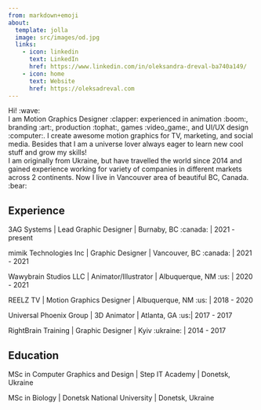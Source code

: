 ```yaml
---
from: markdown+emoji
about:
  template: jolla
  image: src/images/od.jpg
  links:
    - icon: linkedin
      text: LinkedIn
      href: https://www.linkedin.com/in/oleksandra-dreval-ba740a149/
    - icon: home
      text: Website
      href: https://oleksadreval.com
---
```


Hi! :wave:
<br/>
I am Motion Graphics Designer :clapper: experienced in animation :boom:, branding :art:, production :tophat:, games :video_game:, and UI/UX design :computer:. I create awesome motion graphics for TV, marketing, and social media. Besides that I am a universe lover always eager to learn new cool stuff and grow my skills!
<br/>
I am originally from Ukraine, but have travelled the world since 2014 and gained experience working for variety of companies in different markets across 2 continents. Now I live in Vancouver area of beautiful BC, Canada. :bear:

## Experience

3AG Systems | Lead Graphic Designer | Burnaby, BC :canada: | 2021 - present

mimik Technologies Inc | Graphic Designer | Vancouver, BC :canada: | 2021 - 2021

Wawybrain Studios LLC | Animator/Illustrator | Albuquerque, NM :us: | 2020 - 2021

REELZ TV | Motion Graphics Designer | Albuquerque, NM :us: | 2018 - 2020

Universal Phoenix Group | 3D Animator | Atlanta, GA :us:| 2017 - 2017

RightBrain Training | Graphic Designer | Kyiv :ukraine: | 2014 - 2017



## Education

MSc in Computer Graphics and Design | Step IT Academy | Donetsk, Ukraine

MSc in Biology | Donetsk National University | Donetsk, Ukraine